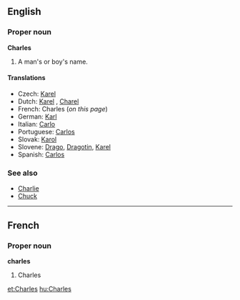 ==English==
===Proper noun===
'''Charles'''
#A man's or boy's name.

====Translations====
{{top}}
*Czech: [[Karel#Czech|Karel]] {{m}}
*Dutch: [[Karel]] {{m}}, [[Charel]] {{m}}
*French: Charles (''on this page'')
*German: [[Karl]]
*Italian: [[Carlo]]
*Portuguese: [[Carlos]] {{m}}
*Slovak: [[Karol#Slovak|Karol]] {{m}}
*Slovene: [[Drago]], [[Dragotin]], [[Karel]]
*Spanish: [[Carlos]] {{m}}
{{bottom}}

===See also===
*[[Charlie]]
*[[Chuck]]

----

==French==
===Proper noun===
'''charles'''
# Charles

[[et:Charles]]
[[hu:Charles]]